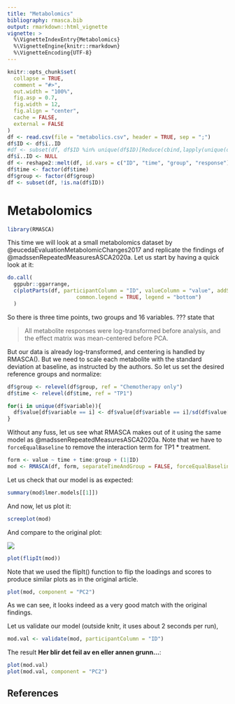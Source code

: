 ```yaml
---
title: "Metabolomics"
bibliography: rmasca.bib
output: rmarkdown::html_vignette
vignette: >
  %\VignetteIndexEntry{Metabolomics}
  %\VignetteEngine{knitr::rmarkdown}
  %\VignetteEncoding{UTF-8}
---
```

  
```r
knitr::opts_chunk$set(
  collapse = TRUE,
  comment = "#>",
  out.width = "100%", 
  fig.asp = 0.7,
  fig.width = 12,
  fig.align = "center",
  cache = FALSE,
  external = FALSE
)
df <- read.csv(file = "metabolics.csv", header = TRUE, sep = ";")
df$ID <- df$ï..ID
#df <- subset(df, df$ID %in% unique(df$ID)[Reduce(cbind,lapply(unique(df$ID), function(x) sum(df$ID == x) == 3))])
df$ï..ID <- NULL
df <- reshape2::melt(df, id.vars = c("ID", "time", "group", "response"))
df$time <- factor(df$time)
df$group <- factor(df$group)
df <- subset(df, !is.na(df$ID))
```

# Metabolomics

```r
library(RMASCA)
```

This time we will look at a small metabolomics dataset by @eucedaEvaluationMetabolomicChanges2017 and replicate the findings of @madssenRepeatedMeasuresASCA2020a. Let us start by having a quick look at it:

```r
do.call(
  ggpubr::ggarrange,
  c(plotParts(df, participantColumn = "ID", valueColumn = "value", addSmooth = NA), 
                      common.legend = TRUE, legend = "bottom")
  )
```

So there is three time points, two groups and 16 variables. ??? state that <blockquote>All metabolite responses were log-transformed before analysis, and the effect matrix was mean-centered before PCA.</blockquote> But our data is already log-transformed, and centering is handled by RMASCA(). But we need to scale each metabolite with the standard deviation at baseline, as instructed by the authors. So let us set the desired reference groups and normalize:

```r
df$group <- relevel(df$group, ref = "Chemotherapy only")
df$time <- relevel(df$time, ref = "TP1")

for(i in unique(df$variable)){
  df$value[df$variable == i] <- df$value[df$variable == i]/sd(df$value[df$variable == i & df$time == "TP1"])
}
```

Without any fuss, let us see what RMASCA makes out of it using the same model as @madssenRepeatedMeasuresASCA2020a. Note that we have to `forceEqualBaseline` to remove the interaction term for TP1 * treatment.

```r
form <- value ~ time + time:group + (1|ID)
mod <- RMASCA(df, form, separateTimeAndGroup = FALSE, forceEqualBaseline = TRUE, scale = FALSE)
```

Let us check that our model is as expected:

```r
summary(mod$lmer.models[[1]])
```


And now, let us plot it:

```r
screeplot(mod)
```

And compare to the original plot:

![](Madssen_1.jpg)

```r
plot(flipIt(mod))
```

Note that we used the flipIt() function to flip the loadings and scores to produce similar plots as in the original article.

```r
plot(mod, component = "PC2")
```

As we can see, it looks indeed as a very good match with the original findings.

Let us validate our model (outside knitr, it uses about 2 seconds per run),

```r
mod.val <- validate(mod, participantColumn = "ID")
```

The result **Her blir det feil av en eller annen grunn...**:

```r
plot(mod.val)
plot(mod.val, component = "PC2")
```

## References